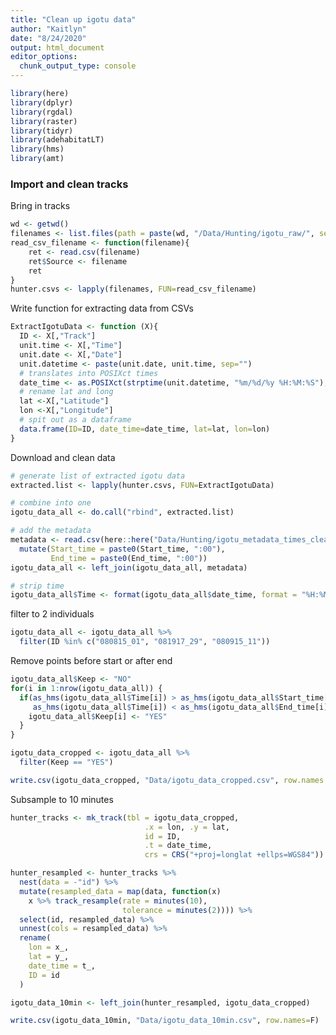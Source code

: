 ```yaml
---
title: "Clean up igotu data"
author: "Kaitlyn"
date: "8/24/2020"
output: html_document
editor_options: 
  chunk_output_type: console
---
```


```r
library(here)
library(dplyr)
library(rgdal)
library(raster)
library(tidyr)
library(adehabitatLT)
library(hms)
library(amt)
```


### Import and clean tracks

Bring in tracks
```r
wd <- getwd()
filenames <- list.files(path = paste(wd, "/Data/Hunting/igotu_raw/", sep=""), pattern = NULL, all.files = FALSE, full.names = TRUE, recursive = FALSE, ignore.case = FALSE)
read_csv_filename <- function(filename){
    ret <- read.csv(filename)
    ret$Source <- filename
    ret
}
hunter.csvs <- lapply(filenames, FUN=read_csv_filename)
```

Write function for extracting data from CSVs
```r
ExtractIgotuData <- function (X){
  ID <- X[,"Track"]
  unit.time <- X[,"Time"]
  unit.date <- X[,"Date"]
  unit.datetime <- paste(unit.date, unit.time, sep="")
  # translates into POSIXct times
  date_time <- as.POSIXct(strptime(unit.datetime, "%m/%d/%y %H:%M:%S"), tz="America/Los_Angeles")
  # rename lat and long
  lat <-X[,"Latitude"]
  lon <-X[,"Longitude"]
  # spit out as a dataframe
  data.frame(ID=ID, date_time=date_time, lat=lat, lon=lon)
}
```

Download and clean data
```r
# generate list of extracted igotu data
extracted.list <- lapply(hunter.csvs, FUN=ExtractIgotuData)

# combine into one
igotu_data_all <- do.call("rbind", extracted.list) 

# add the metadata
metadata <- read.csv(here::here("Data/Hunting/igotu_metadata_times_cleaned.csv")) %>% 
  mutate(Start_time = paste0(Start_time, ":00"),
         End_time = paste0(End_time, ":00"))
igotu_data_all <- left_join(igotu_data_all, metadata)

# strip time
igotu_data_all$Time <- format(igotu_data_all$date_time, format = "%H:%M:%S")
```


filter to 2 individuals
```r
igotu_data_all <- igotu_data_all %>% 
  filter(ID %in% c("080815_01", "081917_29", "080915_11"))
```


Remove points before start or after end
```r
igotu_data_all$Keep <- "NO"
for(i in 1:nrow(igotu_data_all)) {
  if(as_hms(igotu_data_all$Time[i]) > as_hms(igotu_data_all$Start_time[i]) &&
     as_hms(igotu_data_all$Time[i]) < as_hms(igotu_data_all$End_time[i])) {
    igotu_data_all$Keep[i] <- "YES"
  }
}

igotu_data_cropped <- igotu_data_all %>% 
  filter(Keep == "YES")

write.csv(igotu_data_cropped, "Data/igotu_data_cropped.csv", row.names = F)
```


Subsample to 10 minutes
```r
hunter_tracks <- mk_track(tbl = igotu_data_cropped, 
                              .x = lon, .y = lat,
                              id = ID, 
                              .t = date_time,
                              crs = CRS("+proj=longlat +ellps=WGS84")) 

hunter_resampled <- hunter_tracks %>%
  nest(data = -"id") %>%
  mutate(resampled_data = map(data, function(x)
    x %>% track_resample(rate = minutes(10),
                         tolerance = minutes(2)))) %>%
  select(id, resampled_data) %>%
  unnest(cols = resampled_data) %>%
  rename(
    lon = x_,
    lat = y_,
    date_time = t_,
    ID = id
  )

igotu_data_10min <- left_join(hunter_resampled, igotu_data_cropped) 

write.csv(igotu_data_10min, "Data/igotu_data_10min.csv", row.names=F)
```
